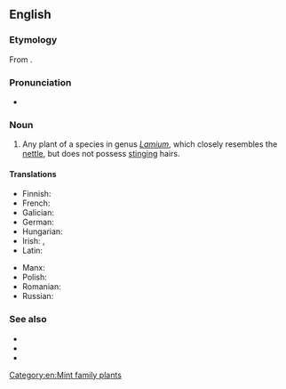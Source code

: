 ==English==

===Etymology===
From {{compound|dead|nettle|lang=en}}.

===Pronunciation===
* {{a|UK}} {{IPA|/ˈdɛdnɛtəl/|lang=en}}

===Noun===
{{en-noun}}

# Any plant of a species in genus ''[[Lamium]]'', which closely resembles the [[nettle]], but does not possess [[stinging]] hairs.

====Translations====
{{trans-top|plant of the genus ''Lamium''}}
* Finnish: {{t+|fi|peippi}}
* French: {{t+|fr|lamier|m}}
* Galician: {{t|gl|chuchamel|m}}
* German: {{t+|de|Taubnessel|f}}
* Hungarian: {{t+|hu|árvacsalán}}
* Irish: {{t|ga|caochneantóg|f}}, {{t|ga|neantóg chaoch|f}}
* Latin: {{t|la|lamium|n}}
{{trans-mid}}
* Manx: {{t|gv|ard-firryn|m}}
* Polish: {{t+|pl|jasnota|f}}
* Romanian: {{t+|ro|sugel|m}}
* Russian: {{t+|ru|ясно́тка|f}}
{{trans-bottom}}

===See also===
* {{pedia}}
* {{specieslite|Lamium}}
* {{commonslite|Lamium}}

[[Category:en:Mint family plants]]